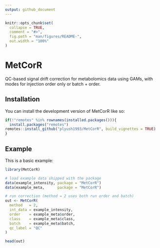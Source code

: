 ```yaml
---
output: github_document
---
```


<!-- README.md is generated from README.Rmd. Please edit that file -->

```r
knitr::opts_chunk$set(
  collapse = TRUE,
  comment = "#>",
  fig.path = "man/figures/README-",
  out.width = "100%"
)
```

# MetCorR

QC-based signal drift correction for metabolomics data using GAMs, with modes for injection order only or batch + order.

## Installation

You can install the development version of MetCorR like so:

``` r
if(!"remotes" %in% rownames(installed.packages())){
  install.packages("remotes")
remotes::install_github("plyush1993/MetCorR", build_vignettes = TRUE)
}
```

## Example

This is a basic example:

```r
library(MetCorR)

# load example data shipped with the package
data(example_intensity, package = "MetCorR")
data(example_meta,      package = "MetCorR")

# run correction (method = 2 uses both run order and batch)
out <- MetCorR(
  method   = 2,
  int_data = example_intensity,
  order    = example_meta$order,
  class    = example_meta$class,
  batch    = example_meta$batch,
  qc_label = "QC"
)

head(out)
```

